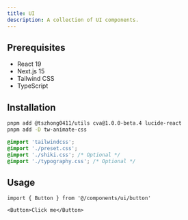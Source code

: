 ```yaml
---
title: UI
description: A collection of UI components.
---
```


## Prerequisites

- React 19
- Next.js 15
- Tailwind CSS
- TypeScript

## Installation

```bash
pnpm add @tszhong0411/utils cva@1.0.0-beta.4 lucide-react
pnpm add -D tw-animate-css
```

```css title='globals.css'
@import 'tailwindcss';
@import './preset.css';
@import './shiki.css'; /* Optional */
@import './typography.css'; /* Optional */
```

<CodeFromFile filePath='packages/ui/src/styles/preset.css' title='preset.css' />
<CodeFromFile filePath='packages/ui/src/styles/shiki.css' title='shiki.css' />
<CodeFromFile filePath='packages/ui/src/styles/typography.css' title='typography.css' />

## Usage

```tsx
import { Button } from '@/components/ui/button'
```

```tsx
<Button>Click me</Button>
```
